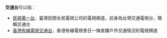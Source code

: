 '''交通台'''可以指：
*[[民視第一台|民視第一台]]，臺灣民間全民電視公司的電視頻道，前身為台灣交通電視台，簡稱交通台
*[[香港有線電視交通台|香港有線電視交通台]]，香港有線電視昔日一條直播戶外交通情況的電視頻道
{{消歧義}}